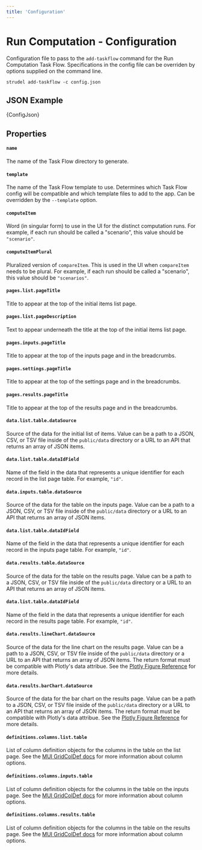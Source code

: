 ```yaml
---
title: 'Configuration'
---
```



# Run Computation - Configuration

Configuration file to pass to the `add-taskflow` command for the Run Computation Task Flow. Specifications in the config file can be overriden by options supplied on the command line.

```
strudel add-taskflow -c config.json
```

## JSON Example

<CodeBlock language="json">{ConfigJson}</CodeBlock>

## Properties

#### `name`

The name of the Task Flow directory to generate.

#### `template`

The name of the Task Flow template to use. Determines which Task Flow config will be compatible and which template files to add to the app. Can be overridden by the `--template` option.

#### `computeItem`

Word (in singular form) to use in the UI for the distinct computation runs. For example, if each run should be called a "scenario", this value should be `"scenario"`.

#### `computeItemPlural`

Pluralized version of `compareItem`. This is used in the UI when `compareItem` needs to be plural. For example, if each run should be called a "scenario", this value should be `"scenarios"`.

#### `pages.list.pageTitle`

Title to appear at the top of the initial items list page.

#### `pages.list.pageDescription`

Text to appear underneath the title at the top of the initial items list page.

#### `pages.inputs.pageTitle`

Title to appear at the top of the inputs page and in the breadcrumbs.

#### `pages.settings.pageTitle`

Title to appear at the top of the settings page and in the breadcrumbs.

#### `pages.results.pageTitle`

Title to appear at the top of the results page and in the breadcrumbs.

#### `data.list.table.dataSource`

Source of the data for the initial list of items. Value can be a path to a JSON, CSV, or TSV file inside of the `public/data` directory or a URL to an API that returns an array of JSON items.

#### `data.list.table.dataIdField`

Name of the field in the data that represents a unique identifier for each record in the list page table. For example, `"id"`.

#### `data.inputs.table.dataSource`

Source of the data for the table on the inputs page. Value can be a path to a JSON, CSV, or TSV file inside of the `public/data` directory or a URL to an API that returns an array of JSON items.

#### `data.list.table.dataIdField`

Name of the field in the data that represents a unique identifier for each record in the inputs page table. For example, `"id"`.

#### `data.results.table.dataSource`

Source of the data for the table on the results page. Value can be a path to a JSON, CSV, or TSV file inside of the `public/data` directory or a URL to an API that returns an array of JSON items.

#### `data.list.table.dataIdField`

Name of the field in the data that represents a unique identifier for each record in the results page table. For example, `"id"`.

#### `data.results.lineChart.dataSource`

Source of the data for the line chart on the results page. Value can be a path to a JSON, CSV, or TSV file inside of the `public/data` directory or a URL to an API that returns an array of JSON items. The return format must be compatible with Plotly's data attribue. See the [Plotly Figure Reference](https://plotly.com/javascript/reference/index/) for more details.

#### `data.results.barChart.dataSource`

Source of the data for the bar chart on the results page. Value can be a path to a JSON, CSV, or TSV file inside of the `public/data` directory or a URL to an API that returns an array of JSON items. The return format must be compatible with Plotly's data attribue. See the [Plotly Figure Reference](https://plotly.com/javascript/reference/index/) for more details.

#### `definitions.columns.list.table`

List of column definition objects for the columns in the table on the list page. See the [MUI GridColDef docs](https://mui.com/x/api/data-grid/grid-col-def/) for more information about column options.

#### `definitions.columns.inputs.table`

List of column definition objects for the columns in the table on the inputs page. See the [MUI GridColDef docs](https://mui.com/x/api/data-grid/grid-col-def/) for more information about column options.

#### `definitions.columns.results.table`

List of column definition objects for the columns in the table on the results page. See the [MUI GridColDef docs](https://mui.com/x/api/data-grid/grid-col-def/) for more information about column options.
